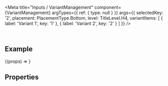 
<Meta
  title="Inputs / VariantManagement"
  component={VariantManagement}
  argTypes={{
    ref: {
      type: null
    }
  }}
  args={{
    selectedKey: '2',
    placement: PlacementType.Bottom,
    level: TitleLevel.H4,
    variantItems: [
      { label: 'Variant 1', key: '1' },
      { label: 'Variant 2', key: '2' }
    ]
  }}
/>

<DocsHeader />

<br />

## Example

<Canvas>
  <Story name="Default">{(props) => <VariantManagement {...props} />}</Story>
</Canvas>

## Properties

<ArgsTable story="." />
